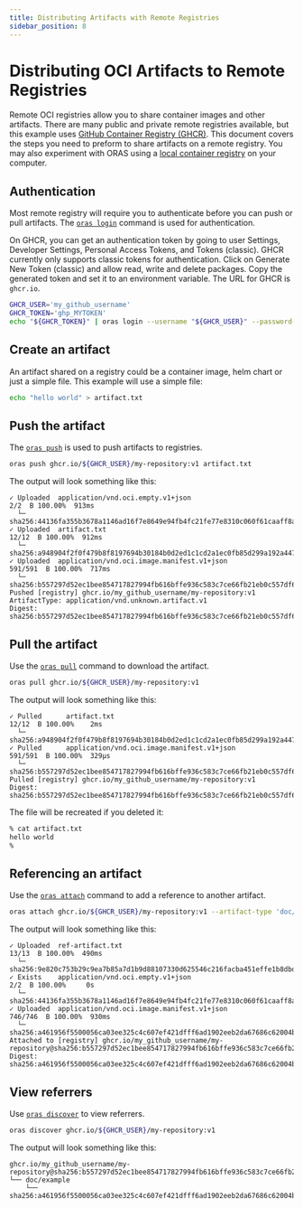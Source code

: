 ```yaml
---
title: Distributing Artifacts with Remote Registries
sidebar_position: 8
---
```


# Distributing OCI Artifacts to Remote Registries

Remote OCI registries allow you to share container images and other artifacts.
There are many public and private remote registries available,
but this example uses [GitHub Container Registry (GHCR)](https://ghcr.io/).
This document covers the steps you need to preform to share artifacts on a remote registry.
You may also experiment with ORAS using a [local container registry](/quickstart.mdx) on your computer.

## Authentication

Most remote registry will require you to authenticate before you can push or pull artifacts.
The [`oras login`](/commands/oras_login.mdx) command is used for authentication.

On GHCR, you can get an authentication token by going to user Settings, Developer Settings,
Personal Access Tokens, and Tokens (classic).
GHCR currently only supports classic tokens for authentication.
Click on Generate New Token (classic) and allow read, write and delete packages.
Copy the generated token and set it to an environment variable.
The URL for GHCR is `ghcr.io`.

```bash
GHCR_USER='my_github_username'
GHCR_TOKEN='ghp_MYTOKEN'
echo "${GHCR_TOKEN}" | oras login --username "${GHCR_USER}" --password-stdin ghcr.io
```

## Create an artifact

An artifact shared on a registry could be a container image, helm chart or just a simple file.
This example will use a simple file:

```bash
echo "hello world" > artifact.txt
```

## Push the artifact

The [`oras push`](/commands/oras_push.mdx) is used to push artifacts to registries.

```bash
oras push ghcr.io/${GHCR_USER}/my-repository:v1 artifact.txt
```

The output will look something like this:
```
✓ Uploaded  application/vnd.oci.empty.v1+json                                                                2/2  B 100.00%  913ms
  └─ sha256:44136fa355b3678a1146ad16f7e8649e94fb4fc21fe77e8310c060f61caaff8a
✓ Uploaded  artifact.txt                                                                                   12/12  B 100.00%  912ms
  └─ sha256:a948904f2f0f479b8f8197694b30184b0d2ed1c1cd2a1ec0fb85d299a192a447
✓ Uploaded  application/vnd.oci.image.manifest.v1+json                                                   591/591  B 100.00%  717ms
  └─ sha256:b557297d52ec1bee854717827994fb616bffe936c583c7ce66fb21eb0c557df6
Pushed [registry] ghcr.io/my_github_username/my-repository:v1
ArtifactType: application/vnd.unknown.artifact.v1
Digest: sha256:b557297d52ec1bee854717827994fb616bffe936c583c7ce66fb21eb0c557df6
```

## Pull the artifact

Use the [`oras pull`](/commands/oras_pull.mdx) command to download the artifact.

```bash
oras pull ghcr.io/${GHCR_USER}/my-repository:v1
```

The output will look something like this:
```
✓ Pulled      artifact.txt                                                                                 12/12  B 100.00%    2ms
  └─ sha256:a948904f2f0f479b8f8197694b30184b0d2ed1c1cd2a1ec0fb85d299a192a447
✓ Pulled      application/vnd.oci.image.manifest.v1+json                                                 591/591  B 100.00%  329µs
  └─ sha256:b557297d52ec1bee854717827994fb616bffe936c583c7ce66fb21eb0c557df6
Pulled [registry] ghcr.io/my_github_username/my-repository:v1
Digest: sha256:b557297d52ec1bee854717827994fb616bffe936c583c7ce66fb21eb0c557df6
```

The file will be recreated if you deleted it:
```bash
% cat artifact.txt 
hello world
% 
```

## Referencing an artifact

Use the [`oras attach`](/commands/oras_attach.mdx) command to add a reference to another artifact.

```bash
oras attach ghcr.io/${GHCR_USER}/my-repository:v1 --artifact-type 'doc/example' --annotation 'key=val' ref-artifact.txt 
```

The output will look something like this:
```
✓ Uploaded  ref-artifact.txt                                                                                           13/13  B 100.00%  490ms
  └─ sha256:9e820c753b29c9ea7b85a7d1b9d88107330d625546c216facba451effe1b8dbd
✓ Exists    application/vnd.oci.empty.v1+json                                                                            2/2  B 100.00%     0s
  └─ sha256:44136fa355b3678a1146ad16f7e8649e94fb4fc21fe77e8310c060f61caaff8a
✓ Uploaded  application/vnd.oci.image.manifest.v1+json                                                               746/746  B 100.00%  930ms
  └─ sha256:a461956f5500056ca03ee325c4c607ef421dfff6ad1902eeb2da67686c62004b
Attached to [registry] ghcr.io/my_github_username/my-repository@sha256:b557297d52ec1bee854717827994fb616bffe936c583c7ce66fb21eb0c557df6
Digest: sha256:a461956f5500056ca03ee325c4c607ef421dfff6ad1902eeb2da67686c62004b
```

## View referrers 

Use [`oras discover`](/commands/oras_discover.mdx) to view referrers.

```bash
oras discover ghcr.io/${GHCR_USER}/my-repository:v1
```

The output will look something like this:
```
ghcr.io/my_github_username/my-repository@sha256:b557297d52ec1bee854717827994fb616bffe936c583c7ce66fb21eb0c557df6
└── doc/example
    └── sha256:a461956f5500056ca03ee325c4c607ef421dfff6ad1902eeb2da67686c62004b
```